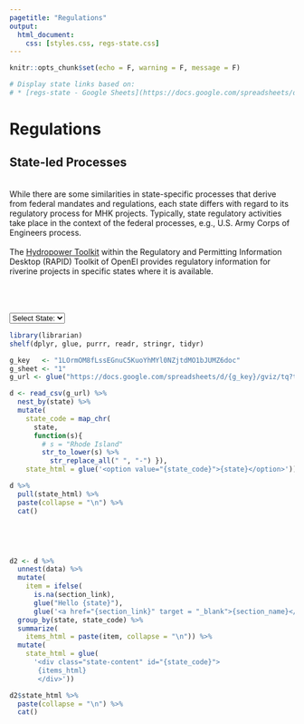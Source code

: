 ```yaml
---
pagetitle: "Regulations"
output:
  html_document:
    css: [styles.css, regs-state.css]
---
```


```r
knitr::opts_chunk$set(echo = F, warning = F, message = F)

# Display state links based on: 
# * [regs-state - Google Sheets](https://docs.google.com/spreadsheets/d/1LOrmOM8fLssEGnuC5KuoYhMYl0NZjtdMO1bJUMZ6doc/edit#gid=0)
```

<h1>
  <a href="https://mhk-env.us/regs.html" style="text-decoration:none;">
    <span class="fas fa-arrow-circle-left"></span>
  </a> Regulations
</h1>

<!-- diagram container -->
<h2>State-led Processes</h2>

<br>While there are some similarities in state-specific processes that derive from federal mandates and regulations, each state differs with regard to its regulatory process for MHK projects.  Typically, state regulatory activities take place in the context of the federal processes, e.g., U.S. Army Corps of Engineers process. 
<br>
<br>
The <a href="https://openei.org/wiki/RAPID/Hydropower" target="_blank">Hydropower Toolkit</a> within the Regulatory and Permitting Information Desktop (RAPID) Toolkit of OpenEI provides regulatory information for riverine projects in specific states where it is available. 
<br>
<br>
<br>
<br>

  <div class="diagram-container">
  <!-- state selection -->
  <div id="state-decision">
  <select class="custom-select" id="stateSelect">
  <option value="select-none" selected>Select State:</option>
  
```r
library(librarian)
shelf(dplyr, glue, purrr, readr, stringr, tidyr)

g_key   <- "1LOrmOM8fLssEGnuC5KuoYhMYl0NZjtdMO1bJUMZ6doc"
g_sheet <- "1"
g_url <- glue("https://docs.google.com/spreadsheets/d/{g_key}/gviz/tq?tqx=out:csv&sheet={g_sheet}")

d <- read_csv(g_url) %>% 
  nest_by(state) %>% 
  mutate(
    state_code = map_chr(
      state,
      function(s){
        # s = "Rhode Island"
        str_to_lower(s) %>% 
          str_replace_all(" ", "-") }),
    state_html = glue('<option value="{state_code}">{state}</option>'))

d %>% 
  pull(state_html) %>% 
  paste(collapse = "\n") %>% 
  cat()
```

  </select>
  </div>

  <!-- dynamic state selection -->
  <div id="state-selection">
  <!-- <div id="state-selection" style="display: none;"> -->
  <div style="height:45px;"></div>
  
  <div class="state-content" id="select-none"></div>

```r
d2 <- d %>% 
  unnest(data) %>% 
  mutate(
    item = ifelse(
      is.na(section_link),
      glue("Hello {state}"),
      glue('<a href="{section_link}" target = "_blank">{section_name}</a><br>'))) %>% 
  group_by(state, state_code) %>% 
  summarize(
    items_html = paste(item, collapse = "\n")) %>% 
  mutate(
    state_html = glue(
      '<div class="state-content" id="{state_code}">
       {items_html}
       </div>'))

d2$state_html %>% 
  paste(collapse = "\n") %>% 
  cat()
```

  </div>
</div>


<script>

// add bootstrap table styles to pandoc tables
function bootstrapStylePandocTables() {
  $('tr.header').parent('thead').parent('table').addClass('table table-condensed');
}
$(document).ready(function () {
  bootstrapStylePandocTables();
});


</script>


<!-- get user option select -->
<script>
select = document.getElementById("stateSelect");
select.onchange = function() {
  var selected = document.getElementById("stateSelect");
  var index = selected.selectedIndex;
  var state = document.getElementsByTagName("option")[index].value;

  var x = document.getElementsByClassName("state-content");
  var i;
  for (i=0; i<x.length; i++) {
      x[i].style.display = "none";
  }

  var y = document.getElementById(state).id;
  var z = document.getElementById(y);
  z.style.display = "block";
}
</script>

